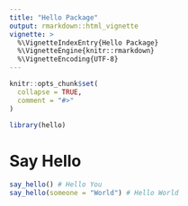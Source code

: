 ```yaml
---
title: "Hello Package"
output: rmarkdown::html_vignette
vignette: >
  %\VignetteIndexEntry{Hello Package}
  %\VignetteEngine{knitr::rmarkdown}
  %\VignetteEncoding{UTF-8}
---
```


```r
knitr::opts_chunk$set(
  collapse = TRUE,
  comment = "#>"
)
```

```r
library(hello)
```

<!-- This vignette is generated by fusen: do not edit by hand -->

<!--
 You need to run the 'description' chunk in the '0-dev_history.Rmd' file before continuing your code there.
-->


# Say Hello

```r
say_hello() # Hello You
say_hello(someone = "World") # Hello World
```

